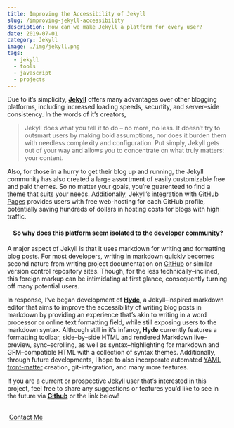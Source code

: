 ```yaml
---
title: Improving the Accessibility of Jekyll
slug: /improving-jekyll-accessibility
description: How can we make Jekyll a platform for every user?
date: 2019-07-01
category: Jekyll
image: ./img/jekyll.png
tags:
  - jekyll
  - tools
  - javascript
  - projects
---
```


  Due to it&rsquo;s simplicity, [**Jekyll**][jekyll] offers many advantages over other blogging platforms, including increased loading speeds, securtity, and server&ndash;side consistency. In the words of it&rsquo;s creators,

  > Jekyll does what you tell it to do &ndash; no more, no less. It doesn&rsquo;t try to outsmart users by making bold assumptions, nor does it burden them with needless complexity and configuration. Put simply, Jekyll gets out of your way and allows you to concentrate on what truly matters: your content.

  Also, for those in a hurry to get their blog up and running, the Jekyll community has also created a large assortment of easily customizable free and paid themes. So no matter your goals, you&rsquo;re guarenteed to find a theme that suits your needs.
  Additionally, Jekyll&rsquo;s integration with [GitHub Pages][github pages] provides users with free web-hosting for each GitHub profile, potentially saving hundreds of dollars in hosting costs for blogs with high traffic.

  <h4 align="center">So why does this platform seem isolated to the developer community?</h4>

  A major aspect of Jekyll is that it uses markdown for writing and formatting blog posts. For most developers, writing in markdown quickly becomes second nature from writing project documentation on [GitHub][github] or similar version control repository sites. Though, for the less technically&ndash;inclined, this foreign markup can be intimidating at first glance, consequently turning off many potential users.

  In response, I&rsquo;ve began development of [**Hyde**][hyde], a Jekyll&ndash;inspired markdown editor that aims to improve the accessibility of writing blog posts in markdown by providing an experience that&rsquo;s akin to writing in a word processor or online text formatting field, while still exposing users to the markdown syntax.
  Although still in it&rsquo;s infancy, **Hyde** currently features a formatting toolbar, side&ndash;by&ndash;side HTML and rendered Markdown live&ndash;preview, sync&ndash;scrolling, as well as syntax&ndash;highlighting for markdown and GFM&ndash;compatible HTML with a collection of syntax themes.
  Additionally, through future developments, I hope to also incorporate automated [YAML front-matter][jekyll frontmatter] creation, git-integration, and many more features.

  If you are a current or prospective [Jekyll][jekyll] user that&rsquo;s interested in this project, feel free to share any suggestions or features you&rsquo;d like to see in the future via [**Github**][hyde] or the link below!

  <br/>

  <div class="button bottom special">
    <a class="" href="{{ '/contact/' | prepend: site.baseurl }}" style="padding-left: 4px;">Contact Me</a>
  </div>


[hyde]: https://github.com/Hyde/
[jekyll]: https://jekyllrb.com/
[jekyll frontmatter]: https://jekyllrb.com/docs/frontmatter/
[github]: https://github.com/
[github pages]: https://pages.github.com
